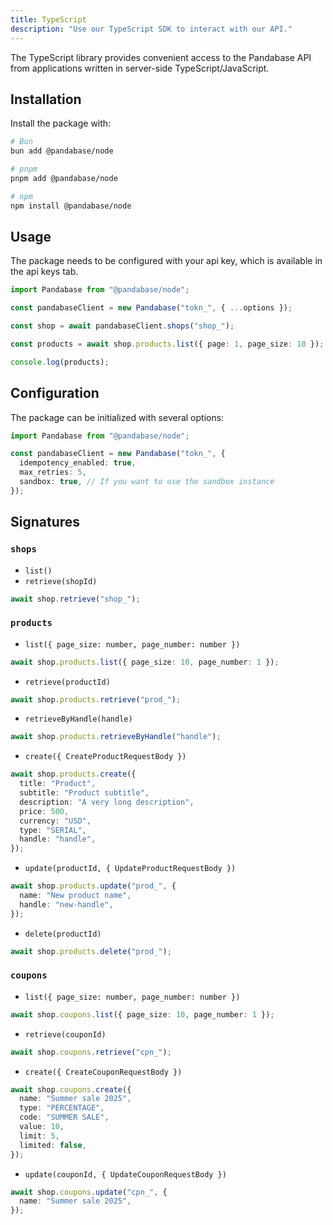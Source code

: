 ```yaml
---
title: TypeScript
description: "Use our TypeScript SDK to interact with our API."
---
```


The TypeScript library provides convenient access to the Pandabase API from applications written in server-side TypeScript/JavaScript.

## Installation

Install the package with:

```sh
# Bun
bun add @pandabase/node

# pnpm
pnpm add @pandabase/node

# npm
npm install @pandabase/node
```

## Usage

The package needs to be configured with your api key, which is available in the api keys tab.

```ts
import Pandabase from "@pandabase/node";

const pandabaseClient = new Pandabase("tokn_", { ...options });

const shop = await pandabaseClient.shops("shop_");

const products = await shop.products.list({ page: 1, page_size: 10 });

console.log(products);
```

## Configuration

The package can be initialized with several options:

```ts
import Pandabase from "@pandabase/node";

const pandabaseClient = new Pandabase("tokn_", {
  idempotency_enabled: true,
  max_retries: 5,
  sandbox: true, // If you want to use the sandbox instance
});
```

## Signatures

### `shops`

- `list()`
- `retrieve(shopId)`

```ts
await shop.retrieve("shop_");
```

### `products`

- `list({ page_size: number, page_number: number })`

```ts
await shop.products.list({ page_size: 10, page_number: 1 });
```

- `retrieve(productId)`

```ts
await shop.products.retrieve("prod_");
```

- `retrieveByHandle(handle)`

```ts
await shop.products.retrieveByHandle("handle");
```

- `create({ CreateProductRequestBody })`

```ts
await shop.products.create({
  title: "Product",
  subtitle: "Product subtitle",
  description: "A very long description",
  price: 500,
  currency: "USD",
  type: "SERIAL",
  handle: "handle",
});
```

- `update(productId, { UpdateProductRequestBody })`

```ts
await shop.products.update("prod_", {
  name: "New product name",
  handle: "new-handle",
});
```

- `delete(productId)`

```ts
await shop.products.delete("prod_");
```

### `coupons`

- `list({ page_size: number, page_number: number })`

```ts
await shop.coupons.list({ page_size: 10, page_number: 1 });
```

- `retrieve(couponId)`

```ts
await shop.coupons.retrieve("cpn_");
```

- `create({ CreateCouponRequestBody })`

```ts
await shop.coupons.create({
  name: "Summer sale 2025",
  type: "PERCENTAGE",
  code: "SUMMER SALE",
  value: 10,
  limit: 5,
  limited: false,
});
```

- `update(couponId, { UpdateCouponRequestBody })`

```ts
await shop.coupons.update("cpn_", {
  name: "Summer sale 2025",
});
```
